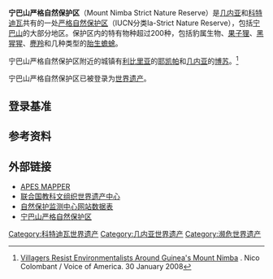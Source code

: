 {{Infobox protected area
| name = 宁巴山严格自然保护区
| iucn_category = Ia
| photo = Voa Guinea chimpanzee picking 30jan08.jpg
| photo_caption = 
| location = [[几内亚|几内亚]]和[[科特迪瓦|科特迪瓦]], [[宁巴山|宁巴山]]
| nearest_city = [[利比里亚|利比里亚]][[耶凯帕|耶凯帕]]，[[几内亚|几内亚]][[博苏|博苏]]
| lat_d = 7
| lat_m = 34
| lat_s = 18
| lat_NS = N
| long_d =8
| long_m = 25
| long_s = 34
| long_EW = W
| region = 
| area = 50.00km<sup>2</sup></big> (科特迪瓦)<br />130km<sup>2</sup> (几内亚)
| established = {{start date|1944||}}
| visitation_num =
| visitation_year = 
| visitation_ref = 
| governing_body = 
}}

{{世界遗产概要表
|zh_name =宁巴山严格自然保护区
|site_img = 
|site_img_capt = 
|site_img_width =290px
|en_name = Mount Nimba Strict Nature Reserve
|fr_name =Réserve naturelle intégrale du mont Nimba
|country = {{GUI}}<br />{{CIV}}共有
|area = 
|criterion_n =(ix)(x)
|ID = 155
|Region = 非洲
|rg_year =1982年 
|Danger_year =
|ex_rg_year =
|iucn = 
|remarks =
|org_url = http://whc.unesco.org/en/list/155
|map_img =
|map_img_width = 
|locator_x =
|locator_y = 
|Coor = 
}}

'''宁巴山严格自然保护区'''（Mount Nimba Strict Nature Reserve）是[[几内亚|几内亚]]和[[科特迪瓦|科特迪瓦]]共有的一处[[严格自然保护区|严格自然保护区]]（IUCN分类Ia-Strict Nature Reserve），包括[[宁巴山|宁巴山]]的大部分地区。保护区内的特有物种超过200种，包括豹属生物、[[果子狸|果子狸]]、[[黑猩猩|黑猩猩]]、[[麂羚|麂羚]]和几种类型的[[胎生|胎生]][[蟾蜍|蟾蜍]]。

宁巴山严格自然保护区附近的城镇有[[利比里亚|利比里亚]]的[[耶凯帕|耶凯帕]]和[[几内亚|几内亚]]的[[博苏|博苏]]。<ref>[http://www.voanews.com/english/archive/2008-01/2008-01-30-voa20.cfm?CFID=87899290&CFTOKEN=31875118 Villagers Resist Environmentalists Around Guinea's Mount Nimba] {{Webarchive|url=https://wayback.archive-it.org/all/20090826082854/http://www.voanews.com/english/archive/2008-01/2008-01-30-voa20.cfm?CFID=281017252&CFTOKEN=40626492&jsessionid=8430cfc99ade8a95d55a01b77517e403f323 |date=2009-08-26 }}. Nico Colombant / Voice of America. 30 January 2008</ref>

宁巴山严格自然保护区已被登录为[[世界遗产|世界遗产]]。

==登录基准==
{{世界遗产基准|9|10}}

==参考资料==
{{Wikivoyage|寧巴山嚴格自然保護區}}
{{Reflist}}

==外部链接==
* [https://web.archive.org/web/20100716150301/http://apes.eva.mpg.de/apeswiki/index.php/Mount_Nimba_Strict_Nature_Reserve APES MAPPER]
* [http://whc.unesco.org/en/list/155 联合国教科文组织世界遗产中心]{{Wayback|url=http://whc.unesco.org/en/list/155 |date=20181224214945 }}
* [http://www.wcmc.org.uk/protected_areas/data/wh/mtnimba.html 自然保护监测中心网站数据表]{{Wayback|url=http://www.wcmc.org.uk/protected_areas/data/wh/mtnimba.html |date=19970710090635 }}
*[http://faolex.fao.org/docs/pdf/lbr61867.pdf 宁巴山严格自然保护区]{{Wayback|url=http://faolex.fao.org/docs/pdf/lbr61867.pdf |date=20110522121844 }} 

{{幾內亞世界遺產}}
{{科特迪瓦世界遗产}}

{{DEFAULTSORT:Nimba Mount, Strict Nature Reserve}}
[[Category:科特迪瓦世界遗产|Category:科特迪瓦世界遗产]]
[[Category:几内亚世界遗产|Category:几内亚世界遗产]]
[[Category:濒危世界遗产|Category:濒危世界遗产]]